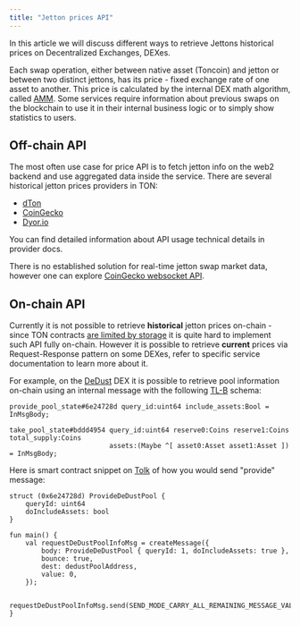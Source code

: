 ```yaml
---
title: "Jetton prices API"
---
```


In this article we will discuss different ways to retrieve Jettons historical prices on Decentralized Exchanges, DEXes.

Each swap operation, either between native asset (Toncoin) and jetton or between two distinct jettons, has its price - fixed exchange rate of one asset to another. This price is calculated by the internal DEX math algorithm, called [AMM](https://www.coinbase.com/learn/advanced-trading/what-is-an-automated-market-maker-amm). Some services require information about previous swaps on the blockchain to use it in their internal business logic or to simply show statistics to users.

## Off-chain API

The most often use case for price API is to fetch jetton info on the web2 backend and use aggregated data inside the service. There are several historical jetton prices providers in TON:

- [dTon](https://docs.dton.io/about-pnl)
- [CoinGecko](https://www.coingecko.com/en/api/ton)
- [Dyor.io](https://dyor.io/tonapi)

You can find detailed information about API usage technical details in provider docs.

There is no established solution for real-time jetton swap market data, however one can explore [CoinGecko websocket API](https://docs.coingecko.com/websocket).

## On-chain API

Currently it is not possible to retrieve **historical** jetton prices on-chain - since TON contracts [are limited by storage](/guidebook/from-ethereum#limited-contract-storage) it is quite hard to implement such API fully on-chain. However it is possible to retrieve **current** prices via Request-Response pattern on some DEXes, refer to specific service documentation to learn more about it.

For example, on the [DeDust](https://dedust.io) DEX it is possible to retrieve pool information on-chain using an internal message with the following [TL-B](/language/TL-B/overview) schema:

```tlb
provide_pool_state#6e24728d query_id:uint64 include_assets:Bool = InMsgBody;

take_pool_state#bddd4954 query_id:uint64 reserve0:Coins reserve1:Coins total_supply:Coins
                         assets:(Maybe ^[ asset0:Asset asset1:Asset ]) = InMsgBody;
```

Here is smart contract snippet on [Tolk](/language/tolk) of how you would send "provide" message:

```tolk
struct (0x6e24728d) ProvideDeDustPool {
    queryId: uint64
    doIncludeAssets: bool
}

fun main() {
    val requestDeDustPoolInfoMsg = createMessage({
        body: ProvideDeDustPool { queryId: 1, doIncludeAssets: true },
        bounce: true,
        dest: dedustPoolAddress,
        value: 0,
    });

    requestDeDustPoolInfoMsg.send(SEND_MODE_CARRY_ALL_REMAINING_MESSAGE_VALUE);
}

```

